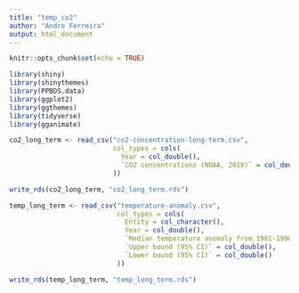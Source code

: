 ```yaml
---
title: "temp_co2"
author: "Andre Ferreira"
output: html_document
---
```


```r
knitr::opts_chunk$set(echo = TRUE)

library(shiny)
library(shinythemes)
library(PPBDS.data)
library(ggplot2)
library(ggthemes)
library(tidyverse)
library(gganimate)

```

```r

co2_long_term <- read_csv("co2-concentration-long-term.csv",
                          col_types = cols(
                            Year = col_double(),
                            `CO2 concentrations (NOAA, 2018)` = col_double()
                          )) 

write_rds(co2_long_term, "co2_long_term.rds")

temp_long_term <- read_csv("temperature-anomaly.csv",
                           col_types = cols(
                             Entity = col_character(),
                             Year = col_double(),
                             `Median temperature anomaly from 1961-1990 average` = col_double(),
                             `Upper bound (95% CI)` = col_double(),
                             `Lower bound (95% CI)` = col_double()
                           ))

write_rds(temp_long_term, "temp_long_term.rds")

```

